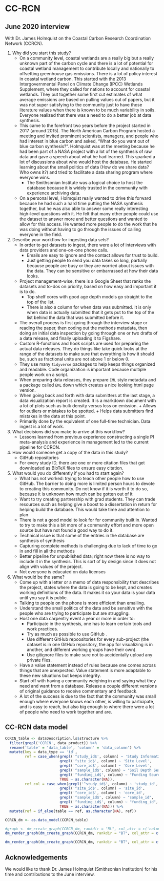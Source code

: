 
# CC-RCN

## June 2020 interview

With Dr. James Holmquist on the Coastal Carbon Research Coordination Network (CCRCN).

1) Why did you start this study?
    - On a community level, coastal wetlands are a really big but a really unknown part of the carbon cycle and there is a lot of potential for coastal wetland management to contribute locally and nationally to offsetting greenhouse gas emissions. There is a lot of policy interest in coastal wetland carbon. This started with the 2013 Intergovernmental Panel on Climate Change (IPCC) Wetlands Supplement, where they called for nations to account for coastal wetlands. They put together some first cut estimates of what average emissions are based on pulling values out of papers, but it was not super satisfying to the community just to have those literature values when there is known to be much variability in soils. Everyone realized that there was a need to do a better job at data synthesis.
    - This came to the forefront two years before the project started in 2017 (around 2015). The North American Carbon Program hosted a meeting and invited prominent scientists, managers, and people who had interest in blue carbon and asked, “What do you want out of blue carbon synthesis?”. Holmquist was at the meeting because he had been part of a NASA project with a lot of the synthesis of raw data and gave a speech about what he had learned. This sparked a lot of discussions about who would host the database. He started learning about the small politics of data (How do we share data? Who owns it?) and tried to facilitate a data sharing program where everyone wins.
        + The Smithsonian Institute was a logical choice to host the database because it is widely trusted in the community with experience archiving data.
    - On a personal level, Holmquist really wanted to drive this forward because he had such a hard time putting the NASA synthesis together, but he was also able to answer some really interesting high-level questions with it. He felt that many other people could use the dataset to answer more and better questions and wanted to allow for this access. He wanted more people to do the work that he was doing without having to go through the issues of calling everyone in the field.
2) Describe your workflow for ingesting data sets?
    - In order to get datasets to ingest, there were a lot of interviews with data providers and one-on-one phone calls.
        + Emails are easy to ignore and the contact allows for trust to build.
        + Just getting people to send you data takes so long, partially because people are busy or they are worried about issues with the data. They can be sensitive or embarrassed at how their data looks.
    - Project management-wise, there is a Google Sheet that ranks the datasets and to-dos on priority, based on how easy and important it is to do.
        + Top shelf cores with good age depth models go straight to the top of the list.
        + There is also a column for when data was submitted. It is only when data is actually submitted that it gets put to the top of the list behind the data that was submitted before it.
    - The overall process is first going through the interview stage or reading the paper, then coding out the methods metadata, then doing an initial data inspection by going through one or two drafts of a data release, and finally uploading it to Figshare.
    - Custom R-functions and hook scripts are used for preparing the actual data releases. They do things like take quick looks at the range of the datasets to make sure that everything is how it should be, such as fractional units are not above 1 or below 0.
    - They use many `tidyverse` packages to help keeps things organized and readable. Code organization is important because multiple people work on a script.
    - When preparing data releases, they prepare `EML` style metadata and a package called `EML` down which creates a nice looking html page version.
    - When going back and forth with data submitters at the last stage, a data visualization report is created. It is a markdown document with a lot of plots such as bulk density versus loss on emission.
          + Allows for outliers or mistakes to be spotted.
          + Helps data submitters find mistakes in the data at this point.
   - Primarily done by the equivalent of one full-time technician. Data ingest is a lot of work.
3) What decisions did you make to arrive at this workflow?
    - Lessons learned from previous experience constructing a single PI meta-analysis and experience in management led to the current pipeline for CCRCN.
4) How would someone get a copy of the data in this study?
    - GitHub repositories
    - For every study ID, there are one or more citation files that get downloaded as BibTeX files to ensure easy citation.
5) What would you do differently if you had to start again?
    + What has not worked: trying to teach other people how to use GitHub. The barrier to doing more is limited person hours to devote to creating this community. Do not know if it is worth it to do so, because it is unknown how much can be gotten out of it
    + Want to try creating partnership with grad students. They can trade resources such as helping give a boost to a dissertation in return for helping build the database. This would take time and attention to plan
    + There is not a good model to look for for community built in. Wanted to try to make this a bit more of a community effort and more open source but have not found a good way to do it.
    + Technical issue is that some of the entries in the database are synthesis of synthesis
    + Capturing complete methods is challenging due to lack of time to go in and fill in all the methods
    + Better pipeline for unpublished data; right now there is no way to include it in the synthesis. This is sort of by design since it does not align with values of the project.
    + Not everyone is educated on data licenses
6) What would be the same?
    - Come up with a letter or a memo of data responsibility that describes the project, states where the data is going to be kept, and creates working definitions of the data. It makes it so your data is your data until you say it is public. 
    - Talking to people on the phone is more efficient than emailing. 
    - Understand the small politics of the data and be sensitive with the people who are trying to participate but are struggling.
    - Host one data carpentry event a year or more in order to:
        + Participate in the synthesis, one has to learn certain tools and work practices.
        + Try as much as possible to use GitHub .
        + Use different GitHub repoositories for every sub-project (the dataset is in one GitHub repository, the app for visualizing is in another, and different working groups have their own).
        + Use gitignore files to make sure not to accidentally upload any private files.
    - Have a value statement instead of rules because one comes across things that are unexpected. Value statement is more adaptable to these new situations but keeps integrity.
    - Start off with having a community weighing in and saying what they need and want from a database. Release a couple different versions of original guidance to receive commentary and feedback.
    - A lot of the success is due to the fact that the community was small enough where everyone knows each other, is willing to participate, and is easy to reach, but also big enough to where there were a lot of people who need to work together and are.

## CC-RCN data model

```r

CCRCN_table <- dataDescription.ls$structure %>%
  filter(grepl('CCRCN', data_product)) %>%
  rename('table' = 'data_table', 'column' = 'data_column') %>%
  mutate(key = data_type == 'id',
         ref = case_when(grepl('^study_id$', column) ~ 'Study Information',
                         grepl('^site_id$', column) ~ 'Site Level',
                         grepl('^core_id$', column) ~ 'Core Level',
                         grepl('^sample_id$', column) ~ "Soil Depth Series",
                         grepl('^funding_id$', column) ~ "Funding Sources",
                         TRUE ~ as.character(NA)),
         ref_col = case_when(grepl('^study_id$', column) ~ 'study_id',
                         grepl('^site_id$', column) ~ 'site_id',
                         grepl('^core_id$', column) ~ 'core_id',
                         grepl('^sample_id$', column) ~ "sample_id",
                         grepl('^funding_id$', column) ~ "funding_id",
                         TRUE ~ as.character(NA))) %>%
  mutate(ref = if_else(table == ref, as.character(NA), ref))

CCRCN_dm <- as.data_model(CCRCN_table)

#graph <- dm_create_graph(CCRCN_dm, rankdir = "RL", col_attr = c('column'), view_type = 'keys_only')
dm_render_graph(dm_create_graph(CCRCN_dm, rankdir = "BT", col_attr = c('column'), view_type = 'keys_only', graph_name='CC-RCN data model'))

dm_render_graph(dm_create_graph(CCRCN_dm, rankdir = "BT", col_attr = c('column'), view_type = 'all', graph_name='CC-RCN data model'))
```

## Acknowledgements


We would like to thank Dr. James Holmquist (Smithsonian Institution) for his time and contributions to the June interview.
